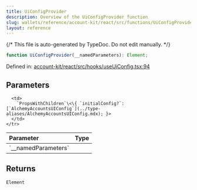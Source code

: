 ```yaml
---
title: UiConfigProvider
description: Overview of the UiConfigProvider function
slug: wallets/reference/account-kit/react/src/functions/UiConfigProvider
layout: reference
---
```


{/* This file is auto-generated by TypeDoc. Do not edit manually. */}

```ts
function UiConfigProvider(__namedParameters): Element;
```

Defined in: [account-kit/react/src/hooks/useUiConfig.tsx:94](https://github.com/alchemyplatform/aa-sdk/blob/08ef11b1fc98663df6a97fa93722c7f14b33f1cc/account-kit/react/src/hooks/useUiConfig.tsx#L94)

## Parameters

<table>
  <thead>
    <tr>
      <th align="left">Parameter</th>
      <th align="left">Type</th>
    </tr>
  </thead>

  <tbody>
    <tr>
      <td>
        `__namedParameters`
      </td>

      <td>
        `PropsWithChildren`\<\{ `initialConfig?`: [`AlchemyAccountsUIConfig`](../type-aliases/AlchemyAccountsUIConfig.mdx); }>
      </td>
    </tr>

  </tbody>
</table>

## Returns

`Element`
